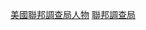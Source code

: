 {{Commonscat|Directors of the Federal Bureau of Investigation}}
{{catmore|聯邦調查局長}}
{{CategoryTOC}}

{{DEFAULTSORT:DFBI}}
[[Category:美國聯邦調查局人物|]]
[[Category:美國情報機構首長|聯邦調查局]]